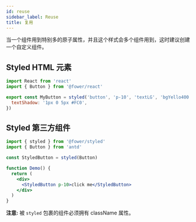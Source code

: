```yaml
---
id: reuse
sidebar_label: Reuse
title: 复用
---
```


当一个组件用到特别多的原子属性，并且这个样式会多个组件用到，这时建议创建一个自定义组件。

## Styled HTML 元素

```jsx
import React from 'react'
import { Button } from '@fower/react'

export const MyButton = styled('button', 'p-10', 'textLG', 'bgYello400', 'rounded-8', {
  textShadow: '1px 0 5px #FC0',
})
```

## Styled 第三方组件

```jsx
import { styled } from '@fower/styled'
import { Button } from 'antd'

const StyledButton = styled(Button)

function Demo() {
  return (
    <div>
      <StyledButton p-10>click me</StyledButton>
    </div>
  )
}
```

**注意:** 被 `styled` 包裹的组件必须拥有 className 属性。
